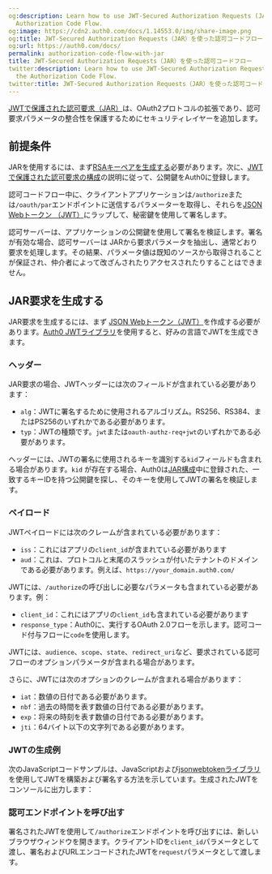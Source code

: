 ```yaml
---
og:description: Learn how to use JWT-Secured Authorization Requests (JAR) with the
  Authorization Code Flow.
og:image: https://cdn2.auth0.com/docs/1.14553.0/img/share-image.png
og:title: JWT-Secured Authorization Requests（JAR）を使った認可コードフロー
og:url: https://auth0.com/docs/
permalink: authorization-code-flow-with-jar
title: JWT-Secured Authorization Requests（JAR）を使った認可コードフロー
twitter:description: Learn how to use JWT-Secured Authorization Requests (JAR) with
  the Authorization Code Flow.
twitter:title: JWT-Secured Authorization Requests（JAR）を使った認可コードフロー
---
```




[JWTで保護された認可要求（JAR）](https://datatracker.ietf.org/doc/html/rfc9101)は、OAuth2プロトコルの拡張であり、認可要求パラメータの整合性を保護するためにセキュリティレイヤーを追加します。

## 前提条件

JARを使用するには、まず[RSAキーペアを生成する](/generate-rsa-key-pair)必要があります。次に、[JWTで保護された認可要求の構成](/configure-jar)の説明に従って、公開鍵をAuth0に登録します。

認可コードフロー中に、クライアントアプリケーションは`/authorize`または`/oauth/par`エンドポイントに送信するパラメーターを取得し、それらを[JSON Webトークン （JWT）](/security/tokens/json-web-tokens)にラップして、秘密鍵を使用して署名します。

認可サーバーは、アプリケーションの公開鍵を使用して署名を検証します。署名が有効な場合、認可サーバーは JARから要求パラメータを抽出し、通常どおり要求を処理します。その結果、パラメータ値は既知のソースから取得されることが保証され、仲介者によって改ざんされたりアクセスされたりすることはできません。

## JAR要求を生成する

JAR要求を生成するには、まず [JSON Webトークン（JWT）](/security/tokens/json-web-tokens)を作成する必要があります。[Auth0 JWTライブラリ](https://jwt.io/libraries)を使用すると、好みの言語でJWTを生成できます。

### ヘッダー

JAR要求の場合、JWTヘッダーには次のフィールドが含まれている必要があります：

* `alg`：JWTに署名するために使用されるアルゴリズム。RS256、RS384、またはPS256のいずれかである必要があります。
* `typ`：JWTの種類です。`jwt`または`oauth-authz-req+jwt`のいずれかである必要があります。

ヘッダーには、JWTの署名に使用されるキーを識別する`kid`フィールドも含まれる場合があります。`kid` が存在する場合、Auth0は[JAR構成](/configure-jar)中に登録された、一致するキーIDを持つ公開鍵を探し、そのキーを使用してJWTの署名を検証します。

### ペイロード

JWTペイロードには次のクレームが含まれている必要があります：

* `iss`：これにはアプリの`client_id`が含まれている必要があります
* `aud`：これは、プロトコルと末尾のスラッシュが付いたテナントのドメインである必要があります。例えば、`https://your_domain.auth0.com/`

JWTには、`/authorize`の呼び出しに必要なパラメータも含まれている必要があります。例：

* `client_id`：これにはアプリの`client_id`も含まれている必要があります
* `response_type`：Auth0に、実行するOAuth 2.0フローを示します。認可コード付与フローに`code`を使用します。

JWTには、`audience`、`scope`、`state`、`redirect_uri`など、要求されている認可フローのオプションパラメータが含まれる場合があります。

さらに、JWTには次のオプションのクレームが含まれる場合があります：

* `iat`：数値の日付である必要があります。
* `nbf`：過去の時間を表す数値の日付である必要があります。
* `exp`：将来の時刻を表す数値の日付である必要があります。
* `jti`：64バイト以下の文字列である必要があります。

### JWTの生成例

次のJavaScriptコードサンプルは、JavaScriptおよび[jsonwebtokenライブラリ](https://www.npmjs.com/package/jsonwebtoken?activeTab=readme)を使用してJWTを構築および署名する方法を示しています。生成されたJWTをコンソールに出力します：



### 認可エンドポイントを呼び出す

署名されたJWTを使用して`/authorize`エンドポイントを呼び出すには、新しいブラウザウィンドウを開きます。クライアントIDを`client_id`パラメータとして渡し、署名およびURLエンコードされたJWTを`request`パラメータとして渡します。